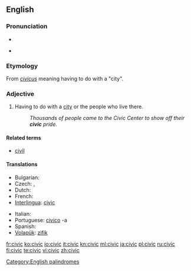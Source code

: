 {{wikipedia}}
==English==

===Pronunciation===
* {{SAMPA|/'sIvIk/}}
* {{IPA|/'sɪvɪk/}}
*: {{rhymes|ɪvɪk}}

===Etymology===
From {{etyl|la}} ''[[civicus]]'' meaning having to do with a "city".

===Adjective===
{{en-adj}}

# Having to do with a [[city]] or the people who live there.
#: ''Thousands of people came to the Civic Center to show off their '''civic''' pride.''

====Related terms====
* [[civil]]

====Translations====
{{trans-top|Having to do with a city or the people who live there}}
* Bulgarian: {{t|bg|граждански|sc=Cyrl}}
* Czech: {{t-|cs|městský|m}}, {{t-|cs|občanský|m}}
* Dutch: {{t-|nl|stedelijk}}
* French: {{t+|fr|civique}}
* [[Interlingua]]: [[civic]]
{{trans-mid}}
* Italian: {{t+|it|civico}}
* Portuguese: [[civico]] -a
* Spanish: {{t|es|cívico}}
* [[Volapük]]: [[zifik]]
{{trans-bottom}}

[[Category:English palindromes]]

[[fr:civic]]
[[ko:civic]]
[[io:civic]]
[[it:civic]]
[[kn:civic]]
[[ml:civic]]
[[ja:civic]]
[[pl:civic]]
[[ru:civic]]
[[fi:civic]]
[[te:civic]]
[[vi:civic]]
[[zh:civic]]